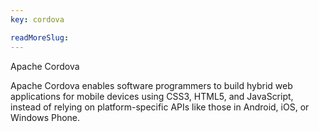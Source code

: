 ```yaml
---
key: cordova

readMoreSlug: 
---
```


Apache Cordova

Apache Cordova enables software programmers to build hybrid web applications for mobile devices using CSS3, HTML5, and JavaScript, instead of relying on platform-specific APIs like those in Android, iOS, or Windows Phone.